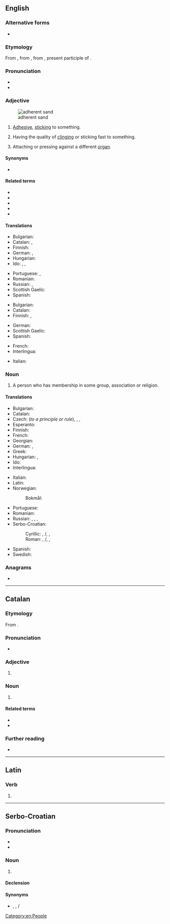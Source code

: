 {{also|adhérent|adhèrent}}
==English==

===Alternative forms===
* {{l|en|adhærent}} {{qualifier|archaic}}

===Etymology===
From {{inh|en|enm|adherent}}, from {{der|en|fro|adherent}}, from {{der|en|la|adhaerēns}}, present participle of {{m|la|adhaereō|t=to stick to, cling}}.

===Pronunciation===
* {{IPA|/ædˈ(h)ɪəɹənt/|/əd-/|lang=en}}
* {{audio|en-us-adherent.ogg|Audio (US)|lang=en}}

===Adjective===
{{en-adj}}
[[File:Phe, Mueang Rayong District, Rayong, Thailand - panoramio - Pinochet68.jpg|thumb|adherent sand]]

# [[adhesive|Adhesive]], [[stick]]ing to something.
#: {{rfquotek|Alexander Pope}}
# Having the quality of [[cling]]ing or sticking fast to something.
# {{lb|en|botany}} Attaching or pressing against a different [[organ]].

====Synonyms====
* {{l|en|adhering}}

====Related terms====
* {{l|en|adhere}}
* {{l|en|adherence}}
* {{l|en|adhesive}}
* {{l|en|coherent}}
* {{l|en|inherent}}

====Translations====
{{trans-top|adhesive}}
* Bulgarian: {{t+|bg|лепкав}}
* Catalan: {{t|ca|adherent}}, {{t|ca|adhesiu}}
* Finnish: {{t|fi|kiinnittyvä}}
* German: {{t+|de|klebend}}, {{t|de|anhaftend}}
* Hungarian: {{t+|hu|ragadós}}
* Ido: {{t+|io|adheranta}}, {{t+|io|adherema}}, {{t+|io|adheriva}}
{{trans-mid}}
* Portuguese: {{t+|pt|aderente}}, {{t+|pt|adesivo}}
* Romanian: {{t+|ro|aderent|m}}
* Russian: {{t+|ru|кле́йкий}}, {{t+|ru|ли́пкий}}
* Scottish Gaelic: {{t|gd|leanmhainn}}
* Spanish: {{t+|es|adhesivo}}
{{trans-bottom}}

{{trans-top|that has the quality of clinging}}
* Bulgarian: {{t+|bg|прилепнал}}
* Catalan: {{t|ca|adherent|m|f}}
* Finnish: {{t|fi|adherentti}}, {{t+|fi|tarttuva}}
{{trans-mid}}
* German: {{t+|de|anhängend}}
* Scottish Gaelic: {{t|gd|leanmhainn}}
* Spanish: {{t+|es|adherente}}
{{trans-bottom}}

{{checktrans-top}}
* French: {{t+check|fr|adhérent}}
* Interlingua: {{t-check|ia|adherente}}
{{trans-mid}}
* Italian: {{t+check|it|aderente}}
{{trans-bottom}}

===Noun===
{{en-noun}}

# A person who has membership in some group, association or religion.

====Translations====
{{trans-top|a person who has membership in some group}}
* Bulgarian: {{t+|bg|привърженик}}
* Catalan: {{t|ca|adherent|m|f}}
* Czech: {{t|cs|příznivec|m}} (''to a principle or rule''), {{t+|cs|stoupenec|m}}, {{t+|cs|člen}}, {{t+|cs|přívrženec|m}}
* Esperanto: {{t+|eo|adepto}}
* Finnish: {{t+|fi|jäsen}}
* French: {{t+|fr|adhérent}}
* Georgian: {{t|ka|მომხრე}}
* German: {{t+|de|Mitglied|n}}, {{t+|de|Anhänger|m}}
* Greek: {{t+|el|οπαδός|m}}
* Hungarian: {{t+|hu|tag}}, {{t+|hu|követő}}
* Ido: {{t+|io|adheranto}}
* Interlingua: {{t|ia|adherente}}
{{trans-mid}}
* Italian: {{t+|it|aderente}}
* Latin: {{t|la|sectātor|m}}
* Norwegian:
*: Bokmål: {{t+|nb|tilhenger}}
* Portuguese: {{t+|pt|aderente|m|f}}
* Romanian: {{t+|ro|aderent|m}}
* Russian: {{t+|ru|приве́рженец|m}}, {{t+|ru|приве́рженка|f}}, {{t+|ru|сторо́нник|m}}, {{t+|ru|сторо́нница|f}}
* Serbo-Croatian:
*: Cyrillic: {{t|sh|адхѐрент|m|sc=Cyrl}}, {{t|sh|сле̏дбенӣк|m|sc=Cyrl}}/{{t|sh|сље̏дбенӣк|m|sc=Cyrl}}, {{t|sh|прѝсталица|m|f|sc=Cyrl}}, {{t|sh|при̏сташа|m|sc=Cyrl}}
*: Roman: {{t+|sh|adhèrent|m}}, {{t+|sh|slȅdbenīk|m}}/{{t+|sh|sljȅdbenīk|m}}, {{t+|sh|prìstalica|m|f}}, {{t+|sh|prȉstaša|m}}
* Spanish: {{t+|es|adherente|m}}
* Swedish: {{t+|sv|anhängare|c}}
{{trans-bottom}}

===Anagrams===
* {{anagrams|en|a=adeehnrt|anthered|hand tree|hartened|neatherd|threaden}}

[[Category:en:People]]

----

==Catalan==

===Etymology===
From {{der|ca|la|adhaerēns}}.

===Pronunciation===
* {{ca-IPA|aderént}}

===Adjective===
{{ca-adj|mf}}

# {{l|en|adherent}}

===Noun===
{{ca-noun|mf}}

# {{l|en|adherent}}

====Related terms====
* {{l|ca|adherència}}
* {{l|ca|adherir}}

===Further reading===
* {{R:IEC2}}

----

==Latin==

===Verb===
{{la-verb-form|adhērent}}

# {{inflection of|adhēreō||3|p|pres|actv|indc|lang=la}}

----

==Serbo-Croatian==

===Pronunciation===
* {{IPA|/adxěrent/|lang=sh}}
* {{hyphenation|ad|he|rent|lang=sh}}

===Noun===
{{sh-noun|g=m|head=adhèrent}}

# {{l|en|adherent}}

====Declension====
{{sh-decl-noun
|adhèrent|adherenti
|adherenta|adhèrenātā
|adherentu|adherentima
|adherenta|adherente
|adherente|adherenti
|adherentu|adherentima
|adherentom|adherentima
}}

====Synonyms====
* {{sense|follower}} {{l|sh|prìstalica}}, {{l|sh|prȉstaša}}, {{l|sh|slȅdbenīk}}/{{l|sh|sljȅdbenīk}}